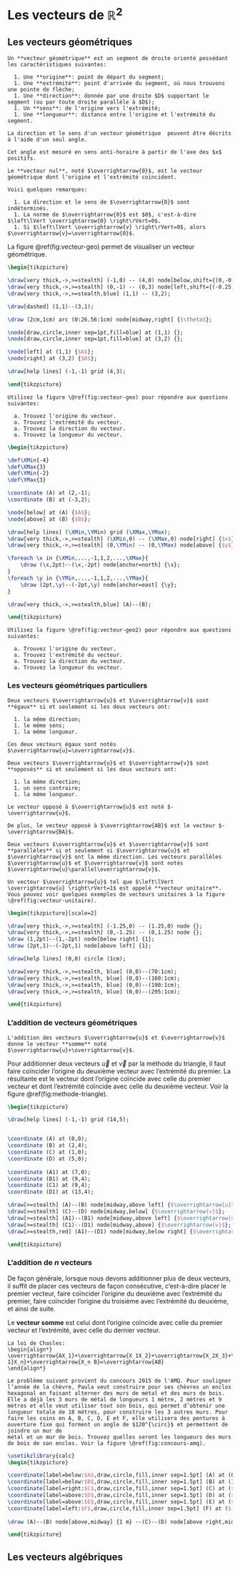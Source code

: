 # Les vecteurs de $\mathbb{R}^2$ {#vecteursR2}

## Les vecteurs géométriques

```definition
Un **vecteur géométrique** est un segment de droite orienté possédant les caractéristiques suivantes:
  
  1. Une **origine**: point de départ du segment;
  1. Une **extrémité**: point d'arrivée du segment, où nous trouvons une pointe de flèche;
  1. Une **direction**: donnée par une droite $D$ supportant le segment (ou par toute droite parallèle à $D$);
  1. Un **sens**: de l'origine vers l'extrémité;
  1. Une **longueur**: distance entre l'origine et l'extrémité du segment.

```

```remark
La direction et le sens d'un vecteur géométrique  peuvent être décrits à l'aide d'un seul angle.

Cet angle est mesuré en sens anti-horaire à partir de l'axe des $x$ positifs.
```

```definition
Le **vecteur nul**, noté $\overrightarrow{0}$, est le vecteur géométrique dont l'origine et l'extrémité coïncident.
```

```remark
Voici quelques remarques:
  
  1. La direction et le sens de $\overrightarrow{0}$ sont indéterminés.
  1. La norme de $\overrightarrow{0}$ est $0$, c'est-à-dire $\left\lVert \overrightarrow{0} \right\rVert=0$.
  1. Si $\left\lVert \overrightarrow{v} \right\rVert=0$, alors $\overrightarrow{v}=\overrightarrow{0}$.

```

La figure \@ref(fig:vecteur-geo) permet de visualiser un vecteur géométrique.

```tikz
\begin{tikzpicture}

\draw[very thick,->,>=stealth] (-1,0) -- (4,0) node[below,shift={(0,-0.25)}] {$x$};
\draw[very thick,->,>=stealth] (0,-1) -- (0,3) node[left,shift={(-0.25,0)}] {$y$};
\draw[very thick,->,>=stealth,blue] (1,1) -- (3,2);

\draw[dashed] (1,1)--(3,1);

\draw (2cm,1cm) arc (0:26.56:1cm) node[midway,right] {$\theta$};

\node[draw,circle,inner sep=1pt,fill=blue] at (1,1) {};
\node[draw,circle,inner sep=1pt,fill=blue] at (3,2) {};

\node[left] at (1,1) {$A$};
\node[right] at (3,2) {$B$};

\draw[help lines] (-1,-1) grid (4,3);

\end{tikzpicture}
```

```example
Utilisez la figure \@ref(fig:vecteur-geo) pour répondre aux questions suivantes:
  
  a. Trouvez l'origine du vecteur.
  a. Trouvez l'extrémité du vecteur.
  a. Trouvez la direction du vecteur.
  a. Trouvez la longueur du vecteur.

```

```tikz
\begin{tikzpicture}

\def\XMin{-4}
\def\XMax{3}
\def\YMin{-2}
\def\YMax{3}

\coordinate (A) at (2,-1);
\coordinate (B) at (-3,2);

\node[below] at (A) {$A$};
\node[above] at (B) {$B$};

\draw[help lines] (\XMin,\YMin) grid (\XMax,\YMax);
\draw[very thick,->,>=stealth] (\XMin,0) -- (\XMax,0) node[right] {$x$};
\draw[very thick,->,>=stealth] (0,\YMin) -- (0,\YMax) node[above] {$y$};

\foreach \x in {\XMin,...,-1,1,2,...,\XMax}{
	\draw (\x,2pt)--(\x,-2pt) node[anchor=north] {\x};
}
\foreach \y in {\YMin,...,-1,1,2,...,\YMax}{
	\draw (2pt,\y)--(-2pt,\y) node[anchor=east] {\y};
}

\draw[very thick,->,>=stealth,blue] (A)--(B);

\end{tikzpicture}
```

```example
Utilisez la figure \@ref(fig:vecteur-geo2) pour répondre aux questions suivantes:
  
  a. Trouvez l'origine du vecteur.
  a. Trouvez l'extrémité du vecteur.
  a. Trouvez la direction du vecteur.
  a. Trouvez la longueur du vecteur.

```

### Les  vecteurs géométriques particuliers

```definition
Deux vecteurs $\overrightarrow{u}$ et $\overrightarrow{v}$ sont **égaux** si et seulement si les deux vecteurs ont:
  
  1. la même direction;
  1. le même sens;
  1. la même longueur.

Ces deux vecteurs égaux sont notés $\overrightarrow{u}=\overrightarrow{v}$.
```

```definition
Deux vecteurs $\overrightarrow{u}$ et $\overrightarrow{v}$ sont **opposés** si et seulement si les deux vecteurs ont:
  
  1. la même direction;
  1. un sens contraire;
  1. la même longueur.

Le vecteur opposé à $\overrightarrow{u}$ est noté $-\overrightarrow{u}$.

De plus, le vecteur opposé à $\overrightarrow{AB}$ est le vecteur $-\overrightarrow{BA}$.
```

```definition
Deux vecteurs $\overrightarrow{u}$ et $\overrightarrow{v}$ sont **parallèles** si et seulement si $\overrightarrow{u}$ et $\overrightarrow{v}$ ont la même direction. Les vecteurs parallèles $\overrightarrow{u}$ et $\overrightarrow{v}$ sont notés $\overrightarrow{u}\parallel\overrightarrow{v}$.
```

```definition
Un vecteur $\overrightarrow{u}$ tel que $\left\lVert \overrightarrow{u} \right\rVert=1$ est appelé **vecteur unitaire**. Vous pouvez voir quelques exemples de vecteurs unitaires à la figure \@ref(fig:vecteur-unitaire).
```

```tikz
\begin{tikzpicture}[scale=2]

\draw[very thick,->,>=stealth] (-1.25,0) -- (1.25,0) node {};
\draw[very thick,->,>=stealth] (0,-1.25) -- (0,1.25) node {};
\draw (1,2pt)--(1,-2pt) node[below right] {1};
\draw (2pt,1)--(-2pt,1) node[above left] {1};

\draw[help lines] (0,0) circle (1cm);

\draw[very thick,->,>=stealth, blue] (0,0)--(70:1cm);
\draw[very thick,->,>=stealth, blue] (0,0)--(160:1cm);
\draw[very thick,->,>=stealth, blue] (0,0)--(190:1cm);
\draw[very thick,->,>=stealth, blue] (0,0)--(295:1cm);

\end{tikzpicture}
```

### L'addition de vecteurs géométriques

```definition
L'addition des vecteurs $\overrightarrow{u}$ et $\overrightarrow{v}$ donne le vecteur **somme** noté $\overrightarrow{u}+\overrightarrow{v}$.
```

Pour additionner deux vecteurs $\overrightarrow{u}$ et $\overrightarrow{v}$ par la méthode du triangle, il faut faire coïncider l'origine du deuxième vecteur avec l'extrémité du premier. La résultante est le vecteur dont l'origine coïncide avec celle du premier vecteur et dont l'extrémité coïncide avec celle du deuxième vecteur. Voir la figure \@ref(fig:methode-triangle).

```tikz
\begin{tikzpicture}

\draw[help lines] (-1,-1) grid (14,5);


\coordinate (A) at (0,0);
\coordinate (B) at (2,4);
\coordinate (C) at (1,0);
\coordinate (D) at (5,0);
 
\coordinate (A1) at (7,0);
\coordinate (B1) at (9,4);
\coordinate (C1) at (9,4);
\coordinate (D1) at (13,4);

\draw[>=stealth] (A)--(B) node[midway,above left] {$\overrightarrow{u}$};
\draw[>=stealth] (C)--(D) node[midway,below] {$\overrightarrow{v}$};
\draw[>=stealth] (A1)--(B1) node[midway,above left] {$\overrightarrow{u}$};
\draw[>=stealth] (C1)--(D1) node[midway,above] {$\overrightarrow{v}$};
\draw[>=stealth,red] (A1)--(D1) node[midway,below right] {$\overrightarrow{u}+\overrightarrow{v}$};

\end{tikzpicture}
```

### L'addition de $n$ vecteurs

De façon générale, lorsque nous devons additionner plus de deux vecteurs, il suffit de placer ces vecteurs de façon consécutive, c'est-à-dire placer le premier vecteur, faire coïncider l'origine du deuxième avec l'extrémité du premier, faire coïncider l'origine du troisième avec l'extrémité du deuxième, et ainsi de suite.

Le **vecteur somme** est celui dont l'origine coïncide avec celle du premier vecteur et l'extrémité, avec celle du dernier vecteur.

```remark
La loi de Chasles:
\begin{align*}
\overrightarrow{AX_1}+\overrightarrow{X_1X_2}+\overrightarrow{X_2X_3}+\ldots+\overrightarrow{X_{n-1}X_n}+\overrightarrow{X_n B}=\overrightarrow{AB}
\end{align*}

```

```example
Le problème suivant provient du concours 2015 de l'AMQ. Pour souligner l’année de la chèvre, Paula veut construire pour ses chèvres un enclos hexagonal en faisant alterner des murs de métal et des murs de bois. Elle a déjà les 3 murs de métal de longueurs 1 mètre, 2 mètres et 9 mètres et elle veut utiliser tout son bois, qui permet d’obtenir une longueur totale de 18 mètres, pour construire les 3 autres murs. Pour faire les coins en A, B, C, D, E et F, elle utilisera des pentures à ouverture fixe qui forment un angle de $120^{\circ}$ et permettent de joindre un mur de
métal et un mur de bois. Trouvez quelles seront les longueurs des murs de bois de son enclos. Voir la figure \@ref(fig:concours-amq).
```

```tikz
\usetikzlibrary{calc}
\begin{tikzpicture}

\coordinate[label=below:$A$,draw,circle,fill,inner sep=1.5pt] (A) at (0,0);
\coordinate[label=below:$B$,draw,circle,fill,inner sep=1.5pt] (B) at (1,0);
\coordinate[label=right:$C$,draw,circle,fill,inner sep=1.5pt] (C) at ($(B)+(60:11)$);
\coordinate[label=above:$D$,draw,circle,fill,inner sep=1.5pt] (D) at ($(C)+(120:2)$);
\coordinate[label=above:$E$,draw,circle,fill,inner sep=1.5pt] (E) at ($(D)+(180:3)$);
\coordinate[label=left:$F$,draw,circle,fill,inner sep=1.5pt] (F) at ($(E)+(240:9)$);
 
\draw (A)--(B) node[above,midway] {1 m} --(C)--(D) node[above right,midway] {2 m} --(E)--(F) node[above left,midway] {9 m} --(A);

\end{tikzpicture}
```


## Les vecteurs algébriques



























